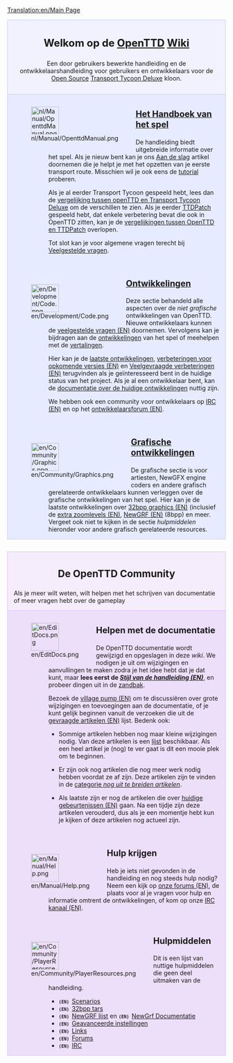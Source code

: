 [[Translation:en/Main Page]]
{{en/Translation|origin= en/Main Page
|from  = en
|to    = nl
|Percentage =95
}}

<div style="background-color: #f1f2fe; border: 1px solid #c7c8fe; margin: 0; padding: 1em 1em 1em 1em; text-align:center">
<div style="font-size:1.7em; font-weight:bold"> Welkom op de <span class="plainlinks">[http://www.openttd.org/ OpenTTD]</span> [https://www.wikipedia.org/wiki/nl:wiki Wiki]</div>
Een door gebruikers bewerkte handleiding en de ontwikkelaarshandleiding voor gebruikers en ontwikkelaars voor de [http://www.opensource.org/ Open Source] [[nl/Transport Tycoon Deluxe|Transport Tycoon Deluxe]] kloon.
</div>
<div style="background-color: #E7EBFF; border: 1px solid #c7c8fe; border-top:none; padding: 1em 1em 0em 1em; margin-bottom:2em">
<div style="float:left">[[File:nl/Manual/OpenttdManual.png|64px]]</div>
<div style="margin-left:80px; margin-bottom:4em">
<div style="font-size:1.4em; font-weight:bold">[[nl/Manual/Main Page|Het Handboek van het spel]]</div>
De handleiding biedt uitgebreide informatie over het spel. Als je nieuw bent kan je ons [[nl/Manual/Tutorial/Main Page|Aan de slag]] artikel doornemen die je helpt je met het opzetten van je eerste transport route. Misschien wil je ook eens de [[nl/Manual/Tutorial/Tutorial|tutorial]] proberen.

Als je al eerder Transport Tycoon gespeeld hebt, lees dan de [[nl/Archive/OpenTTD/Vergelijking met TTD|vergelijking tussen openTTD en Transport Tycoon Deluxe]] om de verschillen te zien. Als je eerder [[nl/Archive/OpenTTD/TTDPatch|TTDPatch]] gespeeld hebt, dat enkele verbetering bevat die ook in OpenTTD zitten, kan je de [[nl/Vergelijkingen OpenTTD en TTDPatch|vergelijkingen tussen OpenTTD en TTDPatch]] overlopen.

Tot slot kan je voor algemene vragen terecht bij [[nl/Archive/Community/Veelgestelde vragen|Veelgestelde vragen]].
</div>

<div style="float:left">[[File:en/Development/Code.png|64px]]</div>
<div style="margin-left:80px; margin-bottom:4em">
<div style="font-size:1.4em; font-weight:bold">[[nl/Development/Main Page|Ontwikkelingen]]</div>

Deze sectie behandeld alle aspecten over de ''niet grafische'' ontwikkelingen van OpenTTD. Nieuwe ontwikkelaars kunnen de [[en/Development/FAQ development|veelgestelde vragen (EN)]] doornemen. Vervolgens kan je bijdragen aan de [[nl/Development/Main Page|ontwikkelingen]] van het spel of meehelpen met de [[nl/Internationaal|vertalingen]].

Hier kan je de [[nl/Recente en Huidige Ontwikkelingen|laatste ontwikkelingen]], [[en/Archive/Lists/Roadmap|verbeteringen voor opkomende versies (EN)]] en [[en/Archive/Community/Requested features|Veelgevraagde verbeteringen (EN)]] terugvinden als je geïnteresseerd bent in de huidige status van het project. Als je al een ontwikkelaar bent, kan de [[nl/Documentatie ontwikkelingen|documentatie over de huidige ontwikkelingen]] nuttig zijn.

We hebben ook een community voor ontwikkelaars op [[nl/Development/IRC kanaal|IRC (EN)]] en op het [http://www.tt-forums.net/viewforum.php?f=33 ontwikkelaarsforum (EN)].
</div>

<div style="float:left">[[File:en/Community/Graphics.png|64px]]</div>
<div style="margin-left:80px; margin-bottom:1em; min-height:64px">
<div style="font-size:1.4em; font-weight:bold">[[nl/Grafische ontwikkelingen|Grafische ontwikkelingen]]</div>
De grafische sectie is voor artiesten, NewGFX engine coders en andere grafisch gerelateerde ontwikkelaars kunnen verleggen over de grafische ontwikkelingen van het spel. Hier kan je de laatste ontwikkelingen over [[en/Archive/Old 32bpp/32bit Graphics Development|32bpp graphics (EN)]] (inclusief de [[en/Community/NewGRF/Playing with 32 bpp graphics|extra zoomlevels (EN)]], [[en/Manual/NewGRF|NewGRF (EN)]] (8bpp) en meer. Vergeet ook niet te kijken in de sectie ''hulpmiddelen'' hieronder voor andere grafisch gerelateerde resources. 
</div>

</div>

<div style="background-color: #F5EDFC; border: 1px solid #E1BBFF; margin: 0; padding: 1em 1em 0em 1em;">
<div style="font-size:1.6em; font-weight:bold; text-align:center">De OpenTTD Community</div>
Als je meer wilt weten, wilt helpen met het schrijven van documentatie of meer vragen hebt over de gameplay
</div>

<div style="background-color: #EDDEFA; border: 1px solid #E1BBFF; border-top:none; padding: 1em 1em 0em 1em;">

<div style="float:left">[[File:en/EditDocs.png|64px]]</div>
<div style="margin-left:80px; margin-bottom:4em">
<div style="font-size:1.4em; font-weight:bold">Helpen met de documentatie</div>
De OpenTTD documentatie wordt gewijzigd en opgeslagen in deze <em>wiki</em>. We nodigen je uit om wijzigingen en aanvullingen te maken zodra je het idee hebt dat je dat kunt, maar '''lees eerst de ''[[en/Wiki/Manual of Style|Stijl van de handleiding (EN)]]'' ''', en probeer dingen uit in de [[nl/Zandbak|zandbak]].  

Bezoek de [[en/Archive/Community/Village Pump|village pump (EN)]] om te discussiëren over grote wijzigingen en toevoegingen aan de documentatie, of je kunt gelijk beginnen vanuit de verzoeken die uit de [[en/Requested Articles|gevraagde artikelen (EN)]] lijst. Bedenk ook:

*Sommige artikelen hebben nog maar kleine wijzigingen nodig. Van deze artikelen is een [[:Category:en/To do|lijst]] beschikbaar. Als een heel artikel je (nog) te ver gaat is dit een mooie plek om te beginnen.

*Er zijn ook nog artikelen die nog meer werk nodig hebben voordat ze af zijn. Deze artikelen zijn te vinden in de [[:Category:nl/Uit te breiden artikelen|categorie ''nog uit te breiden artikelen'']]. 

*Als laatste zijn er nog de artikelen die over [[:Category:en/Current events|huidige gebeurtenissen (EN)]] gaan. Na een tijdje zijn deze artikelen verouderd, dus als je een momentje hebt kun je kijken of deze artikelen nog actueel zijn.
</div>

<div style="float:left">[[File:en/Manual/Help.png|64px]]</div>
<div style="margin-left:80px; margin-bottom:4em">
<div style="font-size:1.4em; font-weight:bold">Hulp krijgen</div>
Heb je iets niet gevonden in de handleiding en nog steeds hulp nodig? Neem een kijk op [http://www.tt-forums.net/viewforum.php?f=55 onze forums (EN)], de plaats voor al je vragen voor hulp en informatie omtrent de ontwikkelingen, of kom op onze [[nl/Development/IRC kanaal|IRC kanaal (EN)]].
</div>

<div style="float:left">[[File:en/Community/PlayerResources.png|64px]]</div>
<div style="margin-left:80px; margin-bottom:1em">
<div style="font-size:1.4em; font-weight:bold">Hulpmiddelen</div>
Dit is een lijst van nuttige hulpmiddelen die geen deel uitmaken van de handleiding.
*<span style="font-family:monospace;font-weight:bold;font-size:small">(EN) </span>[[en/Community/Scenarios/Main Page|Scenarios]]
*<span style="font-family:monospace;font-weight:bold;font-size:small">(EN) </span>[[en/Archive/Old 32bpp/List of downloadable 32 bpp tars|32bpp tars]]
*<span style="font-family:monospace;font-weight:bold;font-size:small">(EN) </span>[[en/Community/NewGRF/Main Page|NewGRF lijst]] en <span style="font-family:monospace;font-weight:bold;font-size:small">(EN) </span>[[en/Manual/NewGRF|NewGrf Documentatie]]
*<span style="font-family:monospace;font-weight:bold;font-size:small">(EN) </span>[[en/Archive/Manual/Settings/Advanced Settings|Geavanceerde instellingen]]
*<span style="font-family:monospace;font-weight:bold;font-size:small">(EN) </span>[[en/Archive/Lists/Links|Links]]
*<span style="font-family:monospace;font-weight:bold;font-size:small">(EN) </span>[http://www.tt-forums.net/viewforum.php?f=55 Forums]
*<span style="font-family:monospace;font-weight:bold;font-size:small">(EN) </span>[[nl/Development/IRC kanaal|IRC]]
</div>
</div>
